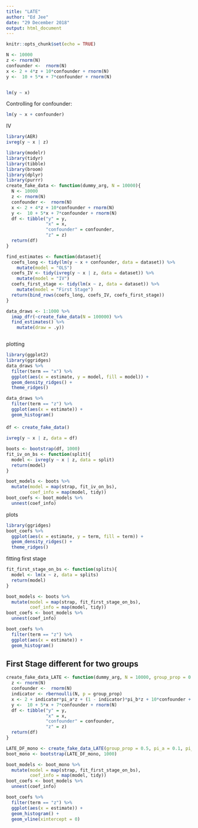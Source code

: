 ```yaml
---
title: "LATE"
author: "Ed Jee"
date: "29 December 2018"
output: html_document
---
```


```r
knitr::opts_chunk$set(echo = TRUE)
```



```r
N <- 10000
z <- rnorm(N)
confounder <-  rnorm(N) 
x <- 2 + 4*z + 10*confounder + rnorm(N) 
y <-  10 + 5*x + 7*confounder + rnorm(N)


lm(y ~ x)
```


Controlling for confounder:
```r
lm(y ~ x + confounder)
```

IV

```r
library(AER)
ivreg(y ~ x | z)
```



```r
library(modelr)
library(tidyr)
library(tibble)
library(broom)
library(dplyr)
library(purrr)
create_fake_data <- function(dummy_arg, N = 10000){
  N <- 10000
  z <- rnorm(N)
  confounder <-  rnorm(N) 
  x <- 2 + 4*z + 10*confounder + rnorm(N) 
  y <-  10 + 5*x + 7*confounder + rnorm(N)
  df <- tibble("y" = y,
               "x" = x,
               "confounder" = confounder,
               "z" = z)
  return(df)
}

find_estimates <- function(dataset){
  coefs_long <- tidy(lm(y ~ x + confounder, data = dataset)) %>% 
    mutate(model = "OLS")
  coefs_IV <- tidy(ivreg(y ~ x | z, data = dataset)) %>% 
    mutate(model = "IV")
  coefs_first_stage <- tidy(lm(x ~ z, data = dataset)) %>% 
    mutate(model = "First Stage")
  return(bind_rows(coefs_long, coefs_IV, coefs_first_stage))
}

data_draws <- 1:1000 %>% 
  imap_dfr(~create_fake_data(N = 100000) %>% 
  find_estimates() %>% 
    mutate(draw = .y))



```


plotting

```r
library(ggplot2)
library(ggridges)
data_draws %>% 
  filter(term == "x") %>% 
  ggplot(aes(x = estimate, y = model, fill = model)) +
  geom_density_ridges() +
  theme_ridges()
```


```r
data_draws %>% 
  filter(term == "z") %>% 
  ggplot(aes(x = estimate)) +
  geom_histogram()
```



####



```r
df <- create_fake_data()

ivreg(y ~ x | z, data = df)
```


```r
boots <- bootstrap(df, 1000)
fit_iv_on_bs <- function(split){
  model <- ivreg(y ~ x | z, data = split)
  return(model)
}

boot_models <- boots %>% 
  mutate(model = map(strap, fit_iv_on_bs),
         coef_info = map(model, tidy))
boot_coefs <- boot_models %>% 
  unnest(coef_info)
```



plots
```r
library(ggridges)
boot_coefs %>% 
  ggplot(aes(x = estimate, y = term, fill = term)) +
  geom_density_ridges() +
  theme_ridges() 
```

fitting first stage

```r

fit_first_stage_on_bs <- function(splits){
  model <- lm(x ~ z, data = splits)
  return(model)
}

boot_models <- boots %>% 
  mutate(model = map(strap, fit_first_stage_on_bs),
         coef_info = map(model, tidy))
boot_coefs <- boot_models %>% 
  unnest(coef_info)

boot_coefs %>% 
  filter(term == "z") %>% 
  ggplot(aes(x = estimate)) +
  geom_histogram()
```


## First Stage different for two groups

```r
create_fake_data_LATE <- function(dummy_arg, N = 10000, group_prop = 0.5, pi_a = 4, pi_b = 4){
  z <- rnorm(N)
  confounder <-  rnorm(N) 
  indicator <- rbernoulli(N, p = group_prop)
  x <- 2 + indicator*pi_a*z + (1 - indicator)*pi_b*z + 10*confounder + rnorm(N, sd = 20) 
  y <-  10 + 5*x + 7*confounder + rnorm(N)
  df <- tibble("y" = y,
               "x" = x,
               "confounder" = confounder,
               "z" = z)
  return(df)
}

LATE_DF_mono <- create_fake_data_LATE(group_prop = 0.5, pi_a = 0.1, pi_b = 0.5)
boot_mono <- bootstrap(LATE_DF_mono, 1000)

boot_models <- boot_mono %>% 
  mutate(model = map(strap, fit_first_stage_on_bs),
         coef_info = map(model, tidy))
boot_coefs <- boot_models %>% 
  unnest(coef_info)

boot_coefs %>% 
  filter(term == "z") %>% 
  ggplot(aes(x = estimate)) +
  geom_histogram() +
  geom_vline(xintercept = 0)

```

